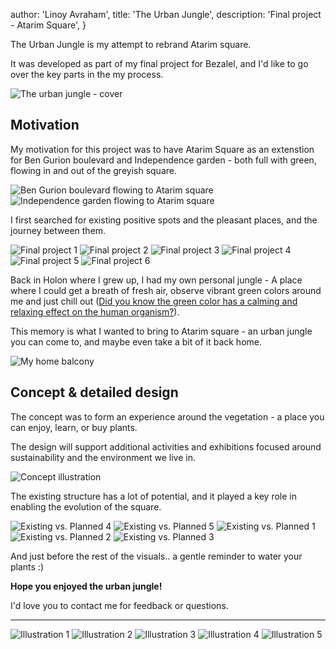 
  author: 'Linoy Avraham',
  title: 'The Urban Jungle',
  description: 'Final project - Atarim Square',
}


The Urban Jungle is my attempt to rebrand Atarim square.

It was developed as part of my final project for Bezalel, and I'd like to go over the key parts in the my process.

<Image src={intro} alt="The urban jungle - cover"/>

## Motivation

My motivation for this project was to have Atarim Square as an extenstion for Ben Gurion boulevard and Independence garden - both full with green, flowing in and out of the greyish square.

<Image src={oldBgToAtarim} alt="Ben Gurion boulevard flowing to Atarim square"/>
<Image src={oldIndependenceGardenToAtarim} alt="Independence garden flowing to Atarim square"/>

I first searched for existing positive spots and the pleasant places, and the journey between them.

<Image src={final1} alt="Final project 1"/>
<Image src={final2} alt="Final project 2"/>
<Image src={final3} alt="Final project 3"/>
<Image src={final4} alt="Final project 4"/>
<Image src={final5} alt="Final project 5"/>
<Image src={final6} alt="Final project 6"/>

Back in Holon where I grew up, I had my own personal jungle - A place where I could get a breath of fresh air, observe vibrant green colors around me and just chill out (<a href="https://www.ncbi.nlm.nih.gov/pmc/articles/PMC6379348/#:~:text=Study%201%20revealed%20that%20walking,green%20on%20the%20human%20organism." target="_blank">Did you know the green color has a calming and relaxing effect on the human organism?</a>).

This memory is what I wanted to bring to Atarim square - an urban jungle you can come to, and maybe even take a bit of it back home.

<Image src={homeBalcony} alt="My home balcony"/>

## Concept & detailed design

The concept was to form an experience around the vegetation - a place you can enjoy, learn, or buy plants.

The design will support additional activities and exhibitions focused around sustainability and the environment we live in.

<Image src={concept1} alt="Concept illustration"/>

The existing structure has a lot of potential, and it played a key role in enabling the evolution of the square.

<Image src={existingVsPlanned4} alt="Existing vs. Planned 4"/>
<Image src={existingVsPlanned5} alt="Existing vs. Planned 5"/>
<Image src={existingVsPlanned1} alt="Existing vs. Planned 1"/>
<Image src={existingVsPlanned2} alt="Existing vs. Planned 2"/>
<Image src={existingVsPlanned3} alt="Existing vs. Planned 3"/>

And just before the rest of the visuals.. a gentle reminder to water your plants :)

**Hope you enjoyed the urban jungle!**

I'd love you to <Link href="/about">contact me</Link> for feedback or questions.

---

<Image src={illustration1} alt="Illustration 1"/>
<Image src={illustration5} alt="Illustration 2"/>
<Image src={illustration3} alt="Illustration 3"/>
<Image src={illustration2} alt="Illustration 4"/>
<Image src={illustration4} alt="Illustration 5"/>